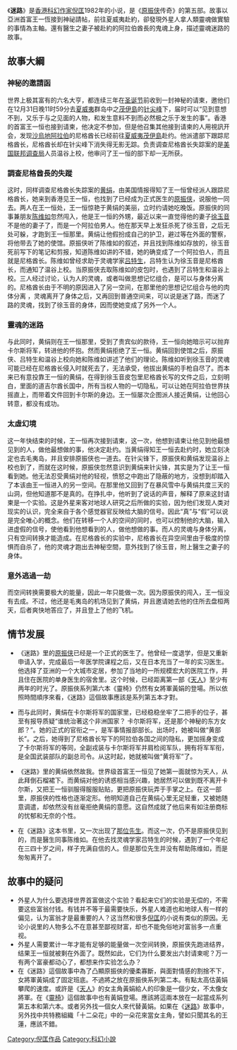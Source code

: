 {{Multiple issues|
{{Long plot|time=2020-08-28T11:00:29+00:00}}
{{Notability Unreferenced|time=2020-08-28T11:00:29+00:00}}
{{Unreferenced|time=2020-08-28T11:00:29+00:00}}
}}
《'''迷路'''》是[[香港|香港]][[科幻|科幻]][[作家|作家]][[倪匡|倪匡]]1982年的小说，是《[[原振侠|原振侠]]传奇》的第五部。故事以亞洲首富王一恆接到神祕請帖，前往夏威夷赴約，卻發現外星人拿人類靈魂做實驗的事情為主軸。還有醫生之妻子被赴約的阿拉伯酋長的鬼魂上身，描述靈魂迷路的故事。

==故事大綱==
===神秘的邀請函===
世界上极其富有的六名大亨，都连续三年在[[圣诞节|圣诞节]]前收到一封神秘的请柬，邀他们在12月31日晚11时59分去[[夏威夷|夏威夷]]群岛中之[[茂伊島|茂伊島]]的[[针尖峰|针尖峰]]下，届时可以“见到意想不到，又乐于与之见面的人物，和发生意料不到而必然极之乐于发生的事”。香港的首富王一恒也接到请柬，他决定不参加，但是他召集其他接到请柬的人用視訊开会，发现[[沙烏地阿拉伯|沙烏地阿拉伯]]的尼格酋长已经前往[[夏威夷|夏威夷]][[茂伊島|茂伊島]]赴约。他派遣部下跟踪尼格酋长，尼格酋长却在针尖峰下消失得无影无踪。负责调查尼格酋长失踪案的是[[美国联邦调查局|美国联邦调查局]]人员温谷上校，他审问了王一恒的部下却一无所获。
===調查尼格酋長的失蹤===
这时，同样调查尼格酋长失踪案的[[黄绢|黄绢]]，由美国情报得知了王一恒曾经派人跟踪尼格酋长，她来到香港见王一恒，也找到了已经成为正式医生的[[原振侠|原振侠]]，说服他一同去。两人在王一恒处，王一恒惊艳于黄绢的美丽，立时约请她吃晚饭。原振侠的同事兼朋友[[陈维如|陈维如]]忽然闯入，他是王一恒的外甥，最近以来一直觉得他的妻子[[徐玉音|徐玉音]]不是他的妻子了，而是一个阿拉伯男人。他在那天早上发狂杀死了徐玉音，之后无处可躲，才跑到王一恒那里。黄绢让他假扮成自己的护卫，避过等在外面的警察，将他带去了她的使馆。原振侠听了陈维如的叙述，并且找到陈维如存放的，徐玉音死前写下的笔记和剪报，知道陈维如讲的不错，她的确变成了一个阿拉伯人，而且就是尼格酋长。陈维如曾经求助于灵魂学家[[吕特生|吕特生]]，吕特生认为徐玉音是尼格酋长，而通知了温谷上校。当原振侠去取陈维如的皮包时，也遇到了吕特生和温谷上校。三人经过讨论，认为人的灵魂，或者叫做思想记忆组合，是可以与身体分离的。尼格酋长由于不明的原因进入了另一空间，在那里他的思想记忆组合与他的肉体分离 ，灵魂离开了身体之后，又再回到普通空间来，可以说是迷了路，而迷了路的灵魂，找到了徐玉音的身体，因而使她变成了另外一个人。
===靈魂的迷路===
与此同时，黄绢则在王一恒那里，受到了贵宾似的款待，王一恒向她暗示可以抛弃卡尔斯将军，转进他的怀抱。然而黄绢拒绝了王一恒。黄绢回到使馆之后，原振侠、吕特生和温谷上校向她和陈维如讲述了他们的理论。陈维如听到徐玉音的灵魂可能已经在尼格酋长侵入时就死去了，无法承受，他拔出黄绢的手枪自尽了。而本来已有意投靠王一恒的黄绢，在得到徐玉音皮包里尼格酋长写的文件之后，立刻明白，里面的道吉尔酋长国中，所有当权人物的一切隐私，可以让她在阿拉伯世界扶摇直上，而带着文件回到卡尔斯的身边。王一恒屡次企图派人接近黄绢，让他回心转意，都没有成功。

===太虛幻境===
这一年快结束的时候，王一恒再次接到请柬，这一次，他想到请柬让他见到他最想见到的人，做他最想做的事，他决定赴约。当黄绢得知王一恒去赴约时，她立刻决定也去毛夷岛，并且安排原振侠也一道去。在针尖锋下，原振侠和黄绢发现温谷上校也到了，而就在这时候，原振侠忽然意识到黄绢来针尖锋，其实是为了让王一恒看到她。他无法忍受黄绢对他的轻视，愤怒之中跑出了隐蔽的地方，没想到却踏入了本该由王一恒进入的另一空间。在那里他又回到了在暴风雪中与黄绢共度三天的山洞，但他知道那不是真的。在挣扎中，他听到了说话的声音，解释了原来这封请柬是一个实验。这是外星来客对地球人研究之后所做的实验，因为他们发现人类对现实的认识，完全来自于各个感觉器官反映给大脑的信号。因此“真”与“假”可以说是完全唯心的概念。他们在转移一个人的空间的同时，也可以控制他的大脑，输入进虚假的信号，使他看到他想看到的人，做他想做的事。而人的灵魂与身体分离，只有空间转换才能造成。在尼格酋长的实验中，尼格酋长在异空间里由于极度的惊惧而自杀了，他的灵魂才跑出去神秘空間，意外找到了徐玉音，附上醫生之妻子的身体。
===意外逃過一劫===
而空间转换需要极大的能量，因此一年只能做一次。因为原振侠的闯入，王一恒没有去成。不过，他还是毛夷岛的机场见到了黄绢，并且邀请她去他的住所去盘桓两天，后者爽快地答应了，并且登上了他的飞机。

==情节发展==
*《迷路》里的[[原振侠|原振侠]]已经是一个正式的医生了。他曾经一度退学，但是又重新申请入学，完成最后一年医学院课程之后，又在日本充当了一年的实习医生。他选择了亚洲的一个大城市定居，参加了当地的一所规模宏大的医院工作，并且住在医院的单身医生的宿舍里。这个时候，已经距离第一部《[[天人|天人]]》至少有两年的时光了。原振俠系列第六本《靈椅》仍然有女將軍黃娟的登場。所以依照時間順序來看，《迷路》這個故事應該是系列第五本才對。

*而与此同时，黄绢在卡尔斯将军的国家里，已经稳稳坐牢了二把手的位子，甚至有报导质疑“谁统治著这个非洲国家？ 卡尔斯将军，还是那个神秘的东方女郎？”。她的正式的官衔之一，是军事情报部部长。出场时，她被叫做“黄部长”。之后，她得到了尼格酋长写下的阿拉伯各国之间的隐私，更加摇身变成了卡尔斯将军的等同，全副戎装与卡尔斯将军并肩检阅军队，拥有将军军衔，是全国武装部队的副总司令。从这时起，她就被叫做“黄将军”了。

*《迷路》里的黄绢依然故我。世界级首富王一恒见了她第一面就惊为天人，从此拜倒石榴裙下。而黄绢对他的诱惑相当感兴趣，她居然可以做到既不离开卡尔斯，又把王一恒驯服得服服贴贴，更把原振侠玩弄于手掌之上。在这一部里，原振侠的性格也逐渐定形。他明知道自己在黄绢心里无足轻重，又被她随意调遣，却依然没有丝毫拒绝黄绢的意愿。这自然成就了他后来有如注册商标的忧郁和无奈的个性。

*在《迷路》这本书里，又一次出现了[[卫斯理|那位先生]]。而这一次，仍不是原振侠见到的，而是醫生同事陈维如。在他去找灵魂学家吕特生的时候，遇到了一个年纪在三四十岁之间，样子充满自信的人。但是那位先生并没有帮助陈维如，而是匆匆离开了。

==故事中的疑问==
*   外星人为什么要选择世界首富做这个实验？看起来它们的实验是无偿的，不需要这些富翁付钱。有钱并不等于最需要快乐，外星人难道也和地球人有一样的偏见，认为富翁才是最重要的人？这当然和很多[[倪匡|倪匡]]的小说有类似的原因。无论小说里的人物多么不在意甚至鄙视财富，却也不能免俗地对富翁多一点重视。
*   外星人需要累计一年才能有足够的能量做一次空间转换，原振侠先跑进结界，结果王一恒就被剩在外面了。既然如此，它们为什么要发出六封请柬呢？万一有两个富豪都动心了，都想来作实验怎么办？
*在《迷路》這個故事中為了凸顯原振俠的優柔寡斷，與面對情感的割捨不下，女將軍黃娟成了固定班底。不過將之放在原振俠系列第二本。有點太高估黃娟攀爬的速度。或許是《[[天人|天人]]》的女主角黃娟給人的印象是一個少女，不太像女將軍。在《[[靈椅|靈椅]]》這個故事中也有黃娟登場。應該將這兩本放在一起當成系列第五本和第六本。或者另外找一個女人來代替黃娟。如果在《[[迷路|迷路]]》故事中，另外找中共特務組織「十二朵花」中的一朵花來當女主角，譬如只聞其名的王蓮，應該不錯。

[[Category:倪匡作品|Category:倪匡作品]]
[[Category:科幻小說|Category:科幻小說]]